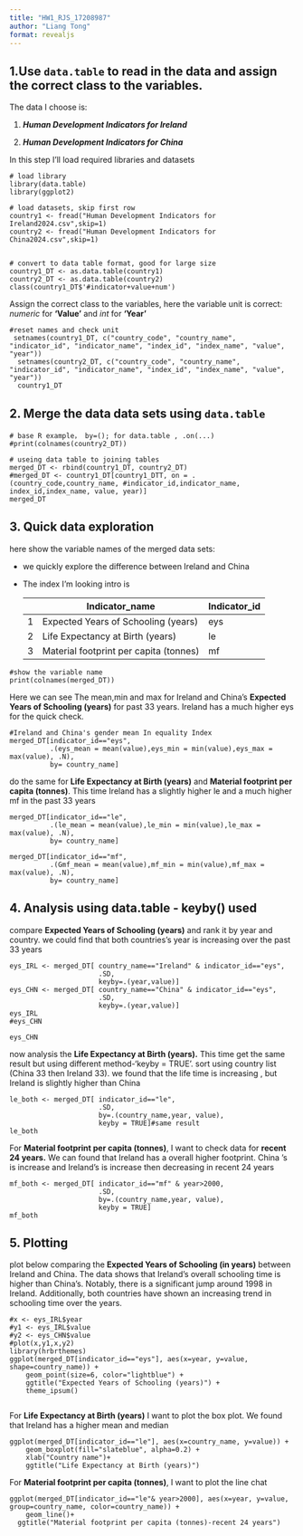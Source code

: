```yaml
---
title: "HW1_RJS_17208987"
author: "Liang Tong"
format: revealjs
---
```


## 1.Use `data.table` to read in the data and assign the correct class to the variables.

The data I choose is:

1.  ***Human Development Indicators for Ireland***

2.  ***Human Development Indicators for China***

In this step I'll load required libraries and datasets

```r1
# load library
library(data.table)
library(ggplot2)

# load datasets, skip first row
country1 <- fread("Human Development Indicators for Ireland2024.csv",skip=1)
country2 <- fread("Human Development Indicators for China2024.csv",skip=1)


# convert to data table format, good for large size
country1_DT <- as.data.table(country1)
country2_DT <- as.data.table(country2)
class(country1_DT$'#indicator+value+num')
```

Assign the correct class to the variables, here the variable unit is correct: *numeric* for **'Value'** and *int* for **'Year'**

```r2
#reset names and check unit
 setnames(country1_DT, c("country_code", "country_name", "indicator_id", "indicator_name", "index_id", "index_name", "value", "year"))
  setnames(country2_DT, c("country_code", "country_name", "indicator_id", "indicator_name", "index_id", "index_name", "value", "year"))
  country1_DT
```

## 2. Merge the data data sets using `data.table`

```r3
# base R example， by=(); for data.table , .on(...)
#print(colnames(country2_DT))

# useing data table to joining tables
merged_DT <- rbind(country1_DT, country2_DT) 
#merged_DT <- country1_DT[country1_DTT, on = .(country_code,country_name, #indicator_id,indicator_name, index_id,index_name, value, year)]
merged_DT
```

## 3. Quick data exploration

here show the variable names of the merged data sets:

-   we quickly explore the difference between Ireland and China

-   The index I'm looking intro is

    |     | Indicator_name                         | Indicator_id |
    |-----|----------------------------------------|--------------|
    | 1   | Expected Years of Schooling (years)    | eys          |
    | 2   | Life Expectancy at Birth (years)       | le           |
    | 3   | Material footprint per capita (tonnes) | mf           |

```r4
#show the variable name
print(colnames(merged_DT))
```

Here we can see The mean,min and max for Ireland and China's **Expected Years of Schooling (years)** for past 33 years. Ireland has a much higher eys for the quick check.

```r5
#Ireland and China's gender mean In equality Index
merged_DT[indicator_id=="eys", 
          .(eys_mean = mean(value),eys_min = min(value),eys_max = max(value), .N),
          by= country_name]
```

do the same for **Life Expectancy at Birth (years)** and **Material footprint per capita (tonnes)**. This time Ireland has a slightly higher le and a much higher mf in the past 33 years

```r6
merged_DT[indicator_id=="le", 
          .(le_mean = mean(value),le_min = min(value),le_max = max(value), .N),
          by= country_name]
```

```r7
merged_DT[indicator_id=="mf", 
          .(Gmf_mean = mean(value),mf_min = min(value),mf_max = max(value), .N),
          by= country_name]
```

## 4. Analysis using data.table - keyby() used

compare **Expected Years of Schooling (years)** and rank it by year and country. we could find that both countries's year is increasing over the past 33 years

```r8
eys_IRL <- merged_DT[ country_name=="Ireland" & indicator_id=="eys",
                      .SD,
                      keyby=.(year,value)]
eys_CHN <- merged_DT[ country_name=="China" & indicator_id=="eys",
                      .SD,
                      keyby=.(year,value)]
eys_IRL
#eys_CHN
```

```r9
eys_CHN
```

now analysis the **Life Expectancy at Birth (years).** This time get the same result but using different method-'keyby = TRUE'. sort using country list (China 33 then Ireland 33). we found that the life time is increasing , but Ireland is slightly higher than China

```r10
le_both <- merged_DT[ indicator_id=="le",
                      .SD,
                      by=.(country_name,year, value),
                      keyby = TRUE]#same result
le_both
```

For **Material footprint per capita (tonnes)**, I want to check data for **recent 24 years.** We can found that Ireland has a overall higher footprint. China 's is increase and Ireland's is increase then decreasing in recent 24 years

```r11
mf_both <- merged_DT[ indicator_id=="mf" & year>2000,
                      .SD,
                      by=.(country_name,year, value),
                      keyby = TRUE]
mf_both
```

## 5. Plotting

plot below comparing the **Expected Years of Schooling (in years)** between Ireland and China. The data shows that Ireland's overall schooling time is higher than China's. Notably, there is a significant jump around 1998 in Ireland. Additionally, both countries have shown an increasing trend in schooling time over the years.

```r12
#x <- eys_IRL$year
#y1 <- eys_IRL$value
#y2 <- eys_CHN$value
#plot(x,y1,x,y2)
library(hrbrthemes)
ggplot(merged_DT[indicator_id=="eys"], aes(x=year, y=value, shape=country_name)) + 
    geom_point(size=6, color="lightblue") +
    ggtitle("Expected Years of Schooling (years)") +
    theme_ipsum()


```

For **Life Expectancy at Birth (years)** I want to plot the box plot. We found that Ireland has a higher mean and median

```r13
ggplot(merged_DT[indicator_id=="le"], aes(x=country_name, y=value)) + 
    geom_boxplot(fill="slateblue", alpha=0.2) + 
    xlab("Country name")+
    ggtitle("Life Expectancy at Birth (years)")
```

For **Material footprint per capita (tonnes)**, I want to plot the line chat

```r14
ggplot(merged_DT[indicator_id=="le"& year>2000], aes(x=year, y=value, group=country_name, color=country_name)) +
    geom_line()+
  ggtitle("Material footprint per capita (tonnes)-recent 24 years")
```

